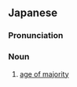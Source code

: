 ==Japanese==
{{ja-kanjitab|ほう|てい|ねん|れい|yomi=on}}

===Pronunciation===
{{ja-pron|ほうてい ねんれい|y=on}}

===Noun===
{{ja-noun|ほうてい ねんれい}}

# [[age of majority]] {{gloss|age at which the rights and privileges of an adult are legally granted}}